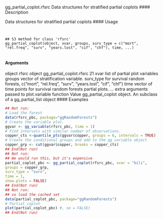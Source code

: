 
gg_partial_coplot.rfsrc
Data structures for stratified partial coplots
#### Description 

Data structures for stratified partial coplots
#### Usage 
<pre><code>

## S3 method for class 'rfsrc'
gg_partial_coplot(object, xvar, groups, surv_type = c("mort",
"rel.freq", "surv", "years.lost", "cif", "chf"), time, ...)

</code></pre>
#### Arguments

object rfsrc object
gg_partial_coplot.rfsrc 21
xvar list of partial plot variables
groups vector of stratification variable.
surv_type for survival random forests, c("mort", "rel.freq", "surv", "years.lost", "cif", "chf")
time vector of time points for survival random forests partial plots.
... extra arguments
 passed to plot.variable function
Value
gg_partial_coplot object. An subclass of a gg_partial_list object
#### Examples 
```r

## Not run:
# Load the forest
data(rfsrc_pbc, package="ggRandomForests")
# Create the variable plot.
ggvar <- gg_variable(rfsrc_pbc, time = 1)
# Find intervals with similar number of observations.
copper_cts <-quantile_pts(ggvar$copper, groups = 6, intervals = TRUE)
# Create the conditional groups and add to the gg_variable object
copper_grp <- cut(ggvar$copper, breaks = copper_cts)
## End(Not run)
## Not run:
## We would run this, but it's expensive
partial_coplot_pbc <- gg_partial_coplot(rfsrc_pbc, xvar = "bili",
groups = copper_grp,
surv_type = "surv",
time = 1,
show.plots = FALSE)
## End(Not run)
## Not run:
## so load the cached set
data(partial_coplot_pbc, package="ggRandomForests")
# Partial coplot
plot(partial_coplot_pbc) #, se = FALSE)
## End(Not run)
```
